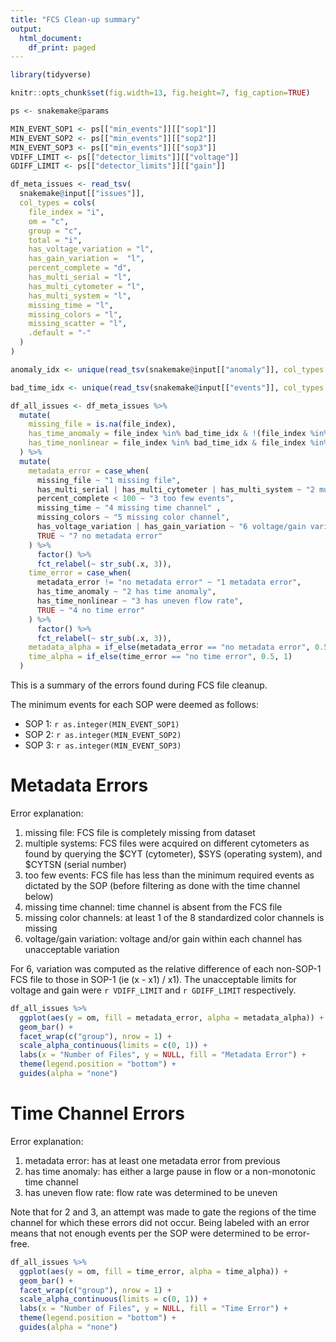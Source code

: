 ```yaml
---
title: "FCS Clean-up summary"
output:
  html_document:
    df_print: paged
---
```


```r
library(tidyverse)

knitr::opts_chunk$set(fig.width=13, fig.height=7, fig_caption=TRUE)

ps <- snakemake@params

MIN_EVENT_SOP1 <- ps[["min_events"]][["sop1"]]
MIN_EVENT_SOP2 <- ps[["min_events"]][["sop2"]]
MIN_EVENT_SOP3 <- ps[["min_events"]][["sop3"]]
VDIFF_LIMIT <- ps[["detector_limits"]][["voltage"]]
GDIFF_LIMIT <- ps[["detector_limits"]][["gain"]]

df_meta_issues <- read_tsv(
  snakemake@input[["issues"]],
  col_types = cols(
    file_index = "i",
    om = "c",
    group = "c",
    total = "i",
    has_voltage_variation = "l",
    has_gain_variation =  "l",
    percent_complete = "d",
    has_multi_serial = "l",
    has_multi_cytometer = "l",
    has_multi_system = "l",
    missing_time = "l",
    missing_colors = "l",
    missing_scatter = "l",
    .default = "-"
  )
)

anomaly_idx <- unique(read_tsv(snakemake@input[["anomaly"]], col_types = "i---")[[1]])

bad_time_idx <- unique(read_tsv(snakemake@input[["events"]], col_types = "i--")[[1]])

df_all_issues <- df_meta_issues %>%
  mutate(
    missing_file = is.na(file_index),
    has_time_anomaly = file_index %in% bad_time_idx & !(file_index %in% anomaly_idx),
    has_time_nonlinear = file_index %in% bad_time_idx & file_index %in% anomaly_idx
  ) %>%
  mutate(
    metadata_error = case_when(
      missing_file ~ "1 missing file",
      has_multi_serial | has_multi_cytometer | has_multi_system ~ "2 muliple systems",
      percent_complete < 100 ~ "3 too few events",
      missing_time ~ "4 missing time channel" ,
      missing_colors ~ "5 missing color channel",
      has_voltage_variation | has_gain_variation ~ "6 voltage/gain variation",
      TRUE ~ "7 no metadata error"
    ) %>%
      factor() %>%
      fct_relabel(~ str_sub(.x, 3)),
    time_error = case_when(
      metadata_error != "no metadata error" ~ "1 metadata error",
      has_time_anomaly ~ "2 has time anomaly",
      has_time_nonlinear ~ "3 has uneven flow rate",
      TRUE ~ "4 no time error"
    ) %>%
      factor() %>%
      fct_relabel(~ str_sub(.x, 3)),
    metadata_alpha = if_else(metadata_error == "no metadata error", 0.5, 1),
    time_alpha = if_else(time_error == "no time error", 0.5, 1)
  )
```

This is a summary of the errors found during FCS file cleanup.

The minimum events for each SOP were deemed as follows:

* SOP 1: `r as.integer(MIN_EVENT_SOP1)`
* SOP 2: `r as.integer(MIN_EVENT_SOP2)`
* SOP 3: `r as.integer(MIN_EVENT_SOP3)`

# Metadata Errors

Error explanation:

1. missing file: FCS file is completely missing from dataset
2. multiple systems: FCS files were acquired on different cytometers as found by
   querying the $CYT (cytometer), $SYS (operating system), and $CYTSN (serial
   number)
3. too few events: FCS file has less than the minimum required events as
   dictated by the SOP (before filtering as done with the time channel below)
4. missing time channel: time channel is absent from the FCS file
5. missing color channels: at least 1 of the 8 standardized color channels is
   missing
6. voltage/gain variation: voltage and/or gain within each channel has
   unacceptable variation
   
For 6, variation was computed as the relative difference of each non-SOP-1 FCS
file to those in SOP-1 (ie (x - x1) / x1). The unacceptable limits for voltage
and gain were `r VDIFF_LIMIT` and `r GDIFF_LIMIT` respectively.

```r
df_all_issues %>%
  ggplot(aes(y = om, fill = metadata_error, alpha = metadata_alpha)) +
  geom_bar() +
  facet_wrap(c("group"), nrow = 1) +
  scale_alpha_continuous(limits = c(0, 1)) +
  labs(x = "Number of Files", y = NULL, fill = "Metadata Error") +
  theme(legend.position = "bottom") +
  guides(alpha = "none")
```

# Time Channel Errors

Error explanation:

1. metadata error: has at least one metadata error from previous
2. has time anomaly: has either a large pause in flow or a non-monotonic time
   channel
3. has uneven flow rate: flow rate was determined to be uneven

Note that for 2 and 3, an attempt was made to gate the regions of the time
channel for which these errors did not occur. Being labeled with an error means
that not enough events per the SOP were determined to be error-free.

```r
df_all_issues %>%
  ggplot(aes(y = om, fill = time_error, alpha = time_alpha)) +
  geom_bar() +
  facet_wrap(c("group"), nrow = 1) +
  scale_alpha_continuous(limits = c(0, 1)) +
  labs(x = "Number of Files", y = NULL, fill = "Time Error") +
  theme(legend.position = "bottom") +
  guides(alpha = "none")
```
